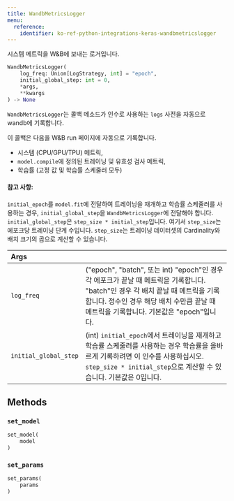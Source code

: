 ```yaml
---
title: WandbMetricsLogger
menu:
  reference:
    identifier: ko-ref-python-integrations-keras-wandbmetricslogger
---
```


<Card title="View the source code" href="https://www.github.com/wandb/wandb/tree/637bddf198525810add5804059001b1b319d6ad1/wandb/integration/keras/callbacks/metrics_logger.py#L16-L129" icon="github"/>

시스템 메트릭을 W&B에 보내는 로거입니다.

```python
WandbMetricsLogger(
    log_freq: Union[LogStrategy, int] = "epoch",
    initial_global_step: int = 0,
    *args,
    **kwargs
) -> None
```

`WandbMetricsLogger`는 콜백 메소드가 인수로 사용하는 `logs` 사전을 자동으로 wandb에 기록합니다.

이 콜백은 다음을 W&B run 페이지에 자동으로 기록합니다.

* 시스템 (CPU/GPU/TPU) 메트릭,
* `model.compile`에 정의된 트레이닝 및 유효성 검사 메트릭,
* 학습률 (고정 값 및 학습률 스케줄러 모두)

#### 참고 사항:

`initial_epoch`를 `model.fit`에 전달하여 트레이닝을 재개하고 학습률 스케줄러를 사용하는 경우, `initial_global_step`을 `WandbMetricsLogger`에 전달해야 합니다. `initial_global_step`은 `step_size * initial_step`입니다. 여기서 `step_size`는 에포크당 트레이닝 단계 수입니다. `step_size`는 트레이닝 데이터셋의 Cardinality와 배치 크기의 곱으로 계산할 수 있습니다.

| Args |  |
| :--- | :--- |
|  `log_freq` |  ("epoch", "batch", 또는 int) "epoch"인 경우 각 에포크가 끝날 때 메트릭을 기록합니다. "batch"인 경우 각 배치 끝날 때 메트릭을 기록합니다. 정수인 경우 해당 배치 수만큼 끝날 때 메트릭을 기록합니다. 기본값은 "epoch"입니다. |
|  `initial_global_step` |  (int) `initial_epoch`에서 트레이닝을 재개하고 학습률 스케줄러를 사용하는 경우 학습률을 올바르게 기록하려면 이 인수를 사용하십시오. `step_size * initial_step`으로 계산할 수 있습니다. 기본값은 0입니다. |

## Methods

### `set_model`

```python
set_model(
    model
)
```

### `set_params`

```python
set_params(
    params
)
```
